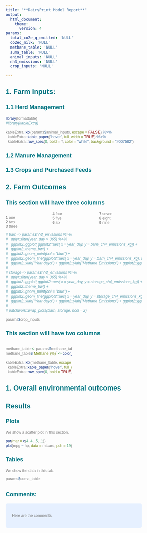 ```yaml
---
title: "**DairyPrint Model Report**"
output:
  html_document:
    theme:
      version: 4
params:
  total_co2e_q_emitted: 'NULL'
  co2eq_milk: 'NULL'
  methane_table: 'NULL'
  suma_table: 'NULL'
  animal_inputs: 'NULL'
  nh3_emissions: 'NULL'
  crop_inputs: 'NULL'
 
---
```


<style type = "text/css">

body{ /* Normal  */
      font-family: Helvetica;
      font-size: 12px;
      color: Grey;
        
  }
td {  /* Table  */
  font-family: Helvetica;
  font-size: 12px;
  text-align: center;
}
h1.title {
  font-family: Helvetica;
  font-size: 34px;
  color: #007582;
}
h1 { /* Header 1 */
  font-family: Helvetica;
  font-size: 28px;
  color: #007582;
  text-align: center;

}
h2 { /* Header 2 */
  font-family: Helvetica;
  font-size: 22px;
  color: #007582;
 
}
h3 { /* Header 3 */
  font-family: Helvetica;
  font-size: 18px;
  color: #007582;
  
}
h4 { /* Header 4 */
  font-family: Helvetica;
  font-size: 14px;
  color: #007582;
  
}
code.r{ /* Code block */
    font-family: Helvetica;
    font-size: 12px;
}
pre { /* Code block - determines code spacing between lines */
    font-family: Helvetica;
    font-size: 14px;
}
</style>

<style>
.column-left{
  float: left;
  width: 50%;
  text-align: left;
}
.column-center{
  display: inline-block;
  width: 50%;
  text-align: center;
}
</style>

<style>
  .col2 {
    columns: 2 200px;         /* number of columns and width in pixels*/
    -webkit-columns: 2 200px; /* chrome, safari */
    -moz-columns: 2 200px;    /* firefox */
  }
  .col3 {
    columns: 3 100px;
    -webkit-columns: 3 100px;
    -moz-columns: 3 100px;
  }
</style>

## **1. Farm Inputs:**

### **1.1 Herd Management**

```r
library(formattable)
#library(kableExtra)

kableExtra::kbl(params$animal_inputs, escape = FALSE) %>%
  kableExtra::kable_paper("hover", full_width = TRUE) %>% 
  kableExtra::row_spec(0, bold = T, color = "white", background = "#007582")

```


### **1.2 Manure Management**

### **1.3 Crops and Purchased Feeds**

## **2. Farm Outcomes**




### This section will have three columns

<div class="col3">
**1** one  
**2** two  
**3** three  
**4** four  
**5** five  
**6** six  
**7** seven  
**8** eight  
**9** nine  
</div>


```r

# barn <- params$nh3_emissions %>% 
#   dplyr::filter(year_day > 365) %>% 
#   ggplot2::ggplot( ggplot2::aes( x = year_day, y = barn_ch4_emissions_kg)) +
#   ggplot2::theme_bw() +
#   ggplot2::geom_point(col = "blue") +
#   ggplot2::geom_line(ggplot2::aes( x = year_day, y = barn_ch4_emissions_kg), col = "black") +
#   ggplot2::xlab("Year days") + ggplot2::ylab("Methane Emissions") + ggplot2::ggtitle("Barn")
# 
# storage <- params$nh3_emissions %>% 
#   dplyr::filter(year_day > 365) %>% 
#   ggplot2::ggplot( ggplot2::aes( x = year_day, y = storage_ch4_emissions_kg)) +
#   ggplot2::theme_bw() +
#   ggplot2::geom_point(col = "blue") +
#   ggplot2::geom_line(ggplot2::aes( x = year_day, y = storage_ch4_emissions_kg), col = "blue") +
#   ggplot2::xlab("Year days") + ggplot2::ylab("Methane Emissions") + ggplot2::ggtitle("Storage")
# 
# patchwork::wrap_plots(barn, storage, ncol = 2)

params$crop_inputs


```


### This section will have two columns

<div class="col2">
```r

methane_table <- params$methane_table %>% tibble::as_tibble()
methane_table$`Methane (%)` <- color_bar("lightgreen")(methane_table$`Methane (%)`)

kableExtra::kbl(methane_table, escape = FALSE) %>%
  kableExtra::kable_paper("hover", full_width = TRUE) %>% 
  kableExtra::row_spec(0, bold = TRUE, color = "white", background = "#007582")

```
</div>


## **1. Overall environmental outcomes** 

## Results {.tabset}

### **Plots**

We show a scatter plot in this section.

```r
par(mar = c(4, 4, .5, .1))
plot(mpg ~ hp, data = mtcars, pch = 19)
```

### **Tables**

We show the data in this tab.

```r

params$suma_table


```

## {-}

### **Comments:**
<style>
div.blue { background-color:#e6f0ff; border-radius: 5px; padding: 20px;}
</style>
<div class = "blue">

Here are the comments





